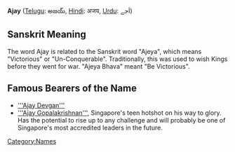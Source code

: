 '''Ajay''' ([[Telugu language|Telugu]]: అజయ్, [[Hindi]]: अजय, [[Urdu]]: اَجے)

== Sanskrit Meaning ==
The word Ajay is related to the Sanskrit word "Ajeya", which means "Victorious" or "Un-Conquerable". Traditionally, this was used to wish Kings before they went for war. "Ajeya Bhava" meant "Be Victorious".
==Famous Bearers of the Name==
*[['''Ajay Devgan''']]
*[['''Ajay Gopalakrishnan''']], Singapore's teen hotshot on his way to glory. Has the potential to rise up to any challenge and will probably be one of Singapore's most accredited leaders in the future.

[[Category:Names]]